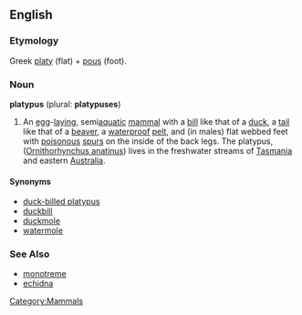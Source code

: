 ==English==

===Etymology===
Greek [[platy]] (flat) + [[pous]] (foot).

===Noun===
'''platypus''' (plural: '''platypuses''')
{{wikipedia}}
# An [[egg]]-[[laying]], semi[[aquatic]] [[mammal]] with a [[bill]] like that of a [[duck]], a [[tail]] like that of a [[beaver]], a [[waterproof]] [[pelt]], and (in males) flat webbed feet with [[poisonous]] [[spurs]] on the inside of the back legs.  The platypus, ([[Ornithorhynchus anatinus]]) lives in the freshwater streams of [[Tasmania]] and eastern [[Australia]].

====Synonyms====
*[[duck-billed platypus]]
*[[duckbill]]
*[[duckmole]]
*[[watermole]]

===See Also===
*[[monotreme]]
*[[echidna]]
[[Category:Mammals]]